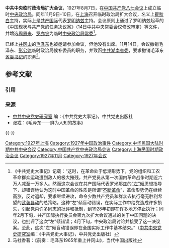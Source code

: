 '''中共中央临时政治局扩大会议'''，1927年8月7日，在[[中国共产党|中国共产党]][[八七会议|八七会议]]上成立临时[[中国共产党中央政治局|中央政治局]]。同年11月9日-10日，在[[上海市|上海]]召开临时政治局扩大会议，名义上[[瞿秋白|瞿秋白]]主持，实际上是[[共产国际|共产国际]]代表[[维萨里昂·罗明纳兹|罗明纳兹]]主持。会议原则上通过了罗明纳兹起草的《中国现状与共产党的任务决议案》（14日中共中央常委会议修改审定）等文件，并增选[[周恩来|周恩来]]、[[罗亦农|罗亦农]]为临时[[中国共产党中央政治局常务委员会|中央政治局常委]]<ref>《中共党史大事记》记载：“这时，在革命处于低潮形势下，党的组织和工农革命群众运动遭到敌人的极大摧残，共产党员从第一次国内革命战争时期近六万人减至一万多人。然而这次会议在共产国际代表罗米那兹的[[左倾|“左”倾]]思想指导下，却错误地认为这时中国革命的性质是所谓“[[不断革命|不断革命]]”，革命形势仍在继续高涨，反对退却，要求继续进攻，命令少数共产党员和群众去执行毫无胜利希望的[[武装暴动|武装暴动]]的总策略。这种“左”倾盲动错误，在实际工作中给党造成许多损失，引起党内许多同志的批评和抵制，到1928年初即在许多地方停止执行；同年2月下旬，共产国际执行委员会第九次扩大会议通过的关于中国问题的决议，也批评了这次“左”倾错误；4月下旬，中央政治局讨论并接受了这一决议案。至此，这次“左”倾盲动错误即在全国实际工作中基本结束。”（[[中共中央党史研究室|中共中央党史研究室]]编：《中共党史大事记》，中共党史出版社）</ref>。

已经上[[井冈山|井冈山]]的[[毛泽东|毛泽东]]也被邀请参加会议，但他没有出席。11月14日，会议撤销毛泽东、[[彭公达|彭公达]]临时政治局候补委员的职务，并致函[[中国共产党湖南省委员会|中共湖南省委]]，要求撤销毛泽东[[省委书记|省委书记]]的职务<ref>马社香著：《前奏：毛泽东1965年重上井冈山》，当代中国出版社</ref>。

== 参考文献 ==
=== 引用 ===
{{Reflist}}

=== 来源 ===
* [[中共中央党史研究室|中共中央党史研究室]] 编：《中共党史大事记》，中共党史出版社
* 张戎：《毛泽东——鲜为人知的故事》

{{-}}
{{中国共产党的有关信息|会议}}

[[Category:1927年上海|Category:1927年上海]]
[[Category:1927年中国政治事件|Category:1927年中国政治事件]]
[[Category:中华民国大陆时期中共中央会议|Category:中华民国大陆时期中共中央会议]]
[[Category:中国共产党中央政治局会议|Category:中国共产党中央政治局会议]]
[[Category:上海民国时期政治会议|Category:上海民国时期政治会议]]
[[Category:1927年11月|Category:1927年11月]]
[[Category:1927年会议|Category:1927年会议]]